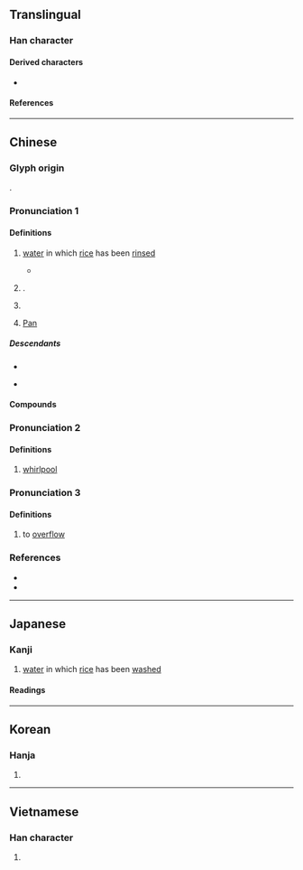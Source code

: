 {{character info}}
==Translingual==

===Han character===
{{Han char|rn=85|rad=水|as=12|sn=15|four=32169|canj=EHDW|ids=⿰氵番}}

====Derived characters====
* {{l|mul|[[藩]], [[籓]], [[𤄤]]}}

====References====
{{Han ref|kx=0649.050|dkj=18236|dj=1058.260|hdz=31745.100|uh=6F58}}

----

==Chinese==
{{zh-forms}}
{{zh-wp|zh:潘姓|yue:潘氏|gan:潘姓|nan:Phoaⁿ (sèⁿ)|en:Pan (surname)}}

===Glyph origin===
{{Han etym}}
{{Han compound|水|番|ls=psc|c1=s|c2=p|t1=water}}.

===Pronunciation 1===
{{zh-pron
|m=pān
|c=pun1
|h=pfs=phân;gd=pan1
|mb=púing
|md=păng/pŭng
|md_note=păng - surname; pŭng - slops
|mn=phun/phoaⁿ/phoan
|mn_note=phun- vernacular; phoaⁿ - vernacular (surname); phoan - literary
|mn-t=pung1/puan1
|mn-t_note=puan1 - vernacular (surname)
|w=1phoe
|mc=y
|oc=y
|cat=n,pn
}}

====Definitions====
{{zh-hanzi}}

# {{lb|zh|obsolete|or|Min}} [[water]] in which [[rice]] has been [[rinse]]d
#* {{zh-x|其間 面 垢，燂{xún} 潘 請 靧{huì}。|If in the meantime their faces appear dirty, they should heat the wafer in which the rice has been cleaned, and ask them to wash with it.|ref=Liji}}
# {{surname|zh|nodot=1}}.
#: {{zh-x|^潘 ^金-蓮|{{w|Pan Jinlian|'''Pan''' Jinlian}} (fictional female character in ''{{w|Water Margin}}'' and ''{{w|Jin Ping Mei}}'')}}
# {{zh-used2|p}}
# {{lb|zh|Greek god}} [[Pan]]

=====Descendants=====
* {{desc|bor=1|en|Pan|Poon|Pun|Phua}}
* {{desc|tl|Pua|bor=1}} {{q|via Hokkien}}

====Compounds====
{{zh-der|潘塘|潘家灣|潘口|潘渡|喬勒潘|潘水|松潘|潘灡|潘瀾}}

===Pronunciation 2===
{{zh-pron
|m=pán
|c=
|mc=
|oc=
|cat=n
}}

====Definitions====
{{zh-hanzi}}

# {{lb|zh|obsolete}} [[whirlpool]]

===Pronunciation 3===
{{zh-pron
|m=fān
|c=
|mc=
|oc=
|cat=v
}}

====Definitions====
{{zh-hanzi}}

# {{lb|zh|obsolete|of water}} to [[overflow]]

===References===
* {{R:yue:Hanzi}}
* {{thcwd|11192}}

{{zh-cat|Rivers in China}}

----

==Japanese==

===Kanji===
{{ja-kanji|grade=|rs=水12}}

# [[water]] in which [[rice]] has been [[wash]]ed

====Readings====
{{ja-readings
|goon=はん
|kanon=はん
|kun=しろみず-<しろみづ-
}}

----

==Korean==

===Hanja===
{{ko-hanja|hangeul=[[반]], [[번]]|eumhun=|rv=ban, beon|mr=pan, pŏn|y=pan, pen}}

# {{rfdef|ko|sort=水12}}

----

==Vietnamese==

===Han character===
{{vi-readings|reading=phan, Phan|rs=水12}}

# {{rfdef|vi|sort=水12}}